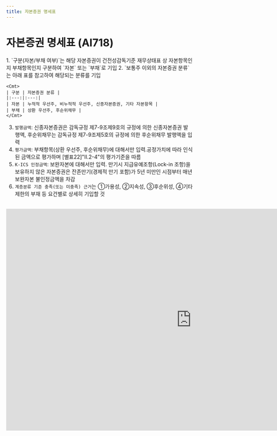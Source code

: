 ```yaml
---
title: 자본증권 명세표
---
```

# 자본증권 명세표 (AI718)

<Accordion multiple activeIndex={[]}>
<AccordionTab header="[작성 요령]">
1. `구분(자본/부채 여부)`는 해당 자본증권이 건전성감독기준 재무상태표 상 자본항목인지 부채항목인지 구분하여 `자본` 또는 `부채`로 기입
2. `보통주 이외의 자본증권 분류`는 아래 표를 참고하여 해당되는 분류를 기입

    <Cmt>
    | 구분 | 자본증권 분류 |
    |:---:|:---:|
    | 자본 | 누적적 우선주, 비누적적 우선주, 신종자본증권, 기타 자본항목 |
    | 부채 | 상환 우선주, 후순위채무 |
    </Cmt>


3. `발행금액`: 신종자본증권은 감독규정 제7-9조제9호의 규정에 의한 신종자본증권 발행액, 후순위채무는 감독규정 제7-9조제5호의 규정에 의한 후순위채무 발행액을 입력
4. `평가금액`: 부채항목(상환 우선주, 후순위채무)에 대해서만 입력.공정가치에 따라 인식된 금액으로 평가하며 [별표22]"Ⅱ.2-4"의 평가기준을 따름
5. `K-ICS 인정금액`: 보완자본에 대해서만 입력.	만기시 지급유예조항(Lock-in 조항)을 보유하지 않은 자본증권은 잔존만기(경제적 만기 포함)가 5년 미만인 시점부터 매년 보완자본 불인정금액을 차감
6. `계층분류 기준 충족(또는 미충족) 근거`는 ①가용성, ②지속성, ③후순위성, ④기타 제한의 부재 등 요건별로 상세히 기입할 것

</AccordionTab>
</Accordion>

<br/>

<iframe width="1000" height="600" frameBorder="0" scrolling="no"
src="https://onedrive.live.com/embed?resid=AB5F66CE0CF8D024%2116554&authkey=%21ACzRWZavyE-79hc&em=2
&AllowTyping=True
&wdAllowInteractivity=False&ActiveCell='2-2'!F10&Item='2-2'!A7:R28
&wdHideGridlines=True
&wdDownloadButton=False
&waccluster=PSG3">
</iframe>
